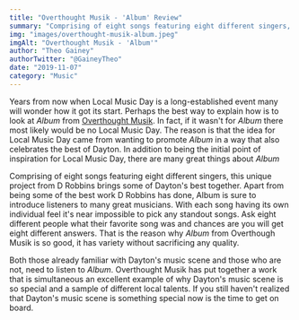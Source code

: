 ```yaml
---
title: "Overthought Musik - 'Album' Review"
summary: "Comprising of eight songs featuring eight different singers, this unique project from D Robbins brings some of Dayton's best together."
img: "images/overthought-musik-album.jpeg"
imgAlt: "Overthought Musik - 'Album'"
author: "Theo Gainey"
authorTwitter: "@GaineyTheo"
date: "2019-11-07"
category: "Music"
---
```


Years from now when Local Music Day is a long-established event many will wonder how it got its start. Perhaps the best way to explain how is to look at *Album* from [Overthought Musik](https://overthoughtmusik.com). In fact, if it wasn't for *Album* there most likely would be no Local Music Day. The reason is that the idea for Local Music Day came from wanting to promote *Album* in a way that also celebrates the best of Dayton. In addition to being the initial point of inspiration for Local Music Day, there are many great things about *Album*

Comprising of eight songs featuring eight different singers, this unique project from D Robbins brings some of Dayton's best together. Apart from being some of the best work D Robbins has done, Album is sure to introduce listeners to many great musicians. With each song having its own individual feel it's near impossible to pick any standout songs. Ask eight different people what their favorite song was and chances are you will get eight different answers. That is the reason why *Album* from Overthough Musik is so good, it has variety without sacrificing any quality.

Both those already familiar with Dayton's music scene and those who are not, need to listen to *Album*. Overthought Musik has put together a work that is simultaneous an excellent example of why Dayton's music scene is so special and a sample of different local talents. If you still haven't realized that Dayton's music scene is something special now is the time to get on board.
